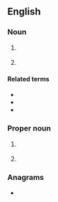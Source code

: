 ==English==

===Noun===
{{en-noun|~}}

# {{lb|en|computing}} {{initialism of|en|end of [[file]]}}
# {{lb|en|computing}} {{initialism of|en|end of [[field]]}}

====Related terms====
* {{l|en|BOF}}
* {{l|en|EOD}}
* {{l|en|EOM}}

===Proper noun===
{{en-proper noun}}
# {{lb|en|computing}} {{initialism of|en|{{w|Enterprise Objects Framework}}}}
# {{lb|en|military|historical}} {{init of|en|{{w|Elswick Ordnance Company|Elswick Ordnance Factory}}}}

===Anagrams===
* {{anagrams|en|a=efo|EFO|FOE|FoE|OEF|foe}}